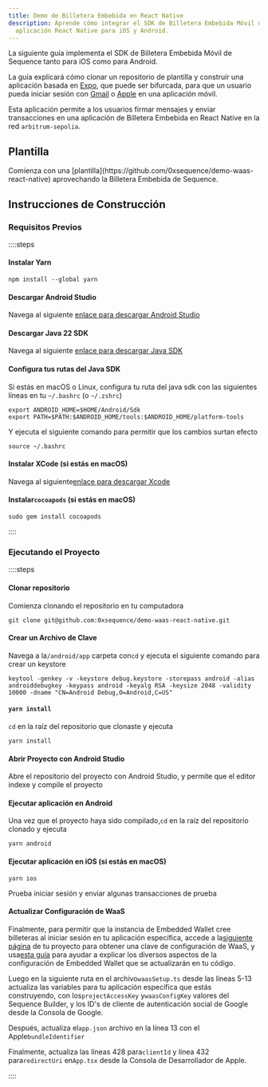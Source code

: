 ```yaml
---
title: Demo de Billetera Embebida en React Native
description: Aprende cómo integrar el SDK de Billetera Embebida Móvil de Sequence en una
  aplicación React Native para iOS y Android.
---
```


La siguiente guía implementa el SDK de Billetera Embebida Móvil de Sequence tanto para iOS como para Android.

La guía explicará cómo clonar un repositorio de plantilla y construir una aplicación basada en [Expo](https://expo.dev/), que puede ser bifurcada, para que un usuario pueda iniciar sesión con [Gmail](https://console.cloud.google.com/) o [Apple](https://developer.apple.com/) en una aplicación móvil.

Esta aplicación permite a los usuarios firmar mensajes y enviar transacciones en una aplicación de Billetera Embebida en React Native en la red `arbitrum-sepolia`.

## Plantilla

<Note>
  Comienza con una [plantilla](https://github.com/0xsequence/demo-waas-react-native) aprovechando la Billetera Embebida de Sequence.
</Note>

## Instrucciones de Construcción

### Requisitos Previos

::::steps

#### Instalar Yarn

```shell
npm install --global yarn
```

#### Descargar Android Studio

Navega al siguiente [enlace para descargar Android Studio](https://developer.android.com/studio)

#### Descargar Java 22 SDK

Navega al siguiente [enlace para descargar Java SDK](https://www.oracle.com/java/technologies/downloads/)

#### Configura tus rutas del Java SDK

Si estás en macOS o Linux, configura tu ruta del java sdk con las siguientes líneas en tu `~/.bashrc` (o `~/.zshrc`)

```shell
export ANDROID_HOME=$HOME/Android/Sdk
export PATH=$PATH:$ANDROID_HOME/tools:$ANDROID_HOME/platform-tools
```

Y ejecuta el siguiente comando para permitir que los cambios surtan efecto

```shell
source ~/.bashrc
```

#### Instalar XCode (si estás en macOS)

Navega al siguiente[enlace para descargar Xcode](https://developer.apple.com/xcode/)

#### Instalar`cocoapods` (si estás en macOS)

```
sudo gem install cocoapods
```

::::

### Ejecutando el Proyecto

::::steps

#### Clonar repositorio

Comienza clonando el repositorio en tu computadora

```shell
git clone git@github.com:0xsequence/demo-waas-react-native.git
```

#### Crear un Archivo de Clave

Navega a la`/android/app` carpeta con`cd` y ejecuta el siguiente comando para crear un keystore

```
keytool -genkey -v -keystore debug.keystore -storepass android -alias androiddebugkey -keypass android -keyalg RSA -keysize 2048 -validity 10000 -dname "CN=Android Debug,O=Android,C=US"
```

#### `yarn install`

`cd` en la raíz del repositorio que clonaste y ejecuta

```shell
yarn install
```

#### Abrir Proyecto con Android Studio

Abre el repositorio del proyecto con Android Studio, y permite que el editor indexe y compile el proyecto

#### Ejecutar aplicación en Android

Una vez que el proyecto haya sido compilado,`cd` en la raíz del repositorio clonado y ejecuta

```shell
yarn android
```

#### Ejecutar aplicación en iOS (si estás en macOS)

```shell
yarn ios 
```

Prueba iniciar sesión y enviar algunas transacciones de prueba

#### Actualizar Configuración de WaaS

Finalmente, para permitir que la instancia de Embedded Wallet cree billeteras al iniciar sesión en tu aplicación específica, accede a la[siguiente página](https://sequence.build/project/default/wallet/embedded-wallet) de tu proyecto para obtener una clave de configuración de WaaS, y usa[esta guía](/solutions/builder/embedded-wallet) para ayudar a explicar los diversos aspectos de la configuración de Embedded Wallet que se actualizarán en tu código.

Luego en la siguiente ruta en el archivo`waasSetup.ts` desde las líneas 5-13 actualiza las variables para tu aplicación específica que estás construyendo, con los`projectAccessKey` y`waasConfigKey` valores del Sequence Builder, y los ID's de cliente de autenticación social de Google desde la Consola de Google.

Después, actualiza el`app.json` archivo en la línea 13 con el Apple`bundleIdentifier`

Finalmente, actualiza las líneas 428 para`clientId` y línea 432 para`redirectUri` en`App.tsx` desde la Consola de Desarrollador de Apple.

::::
